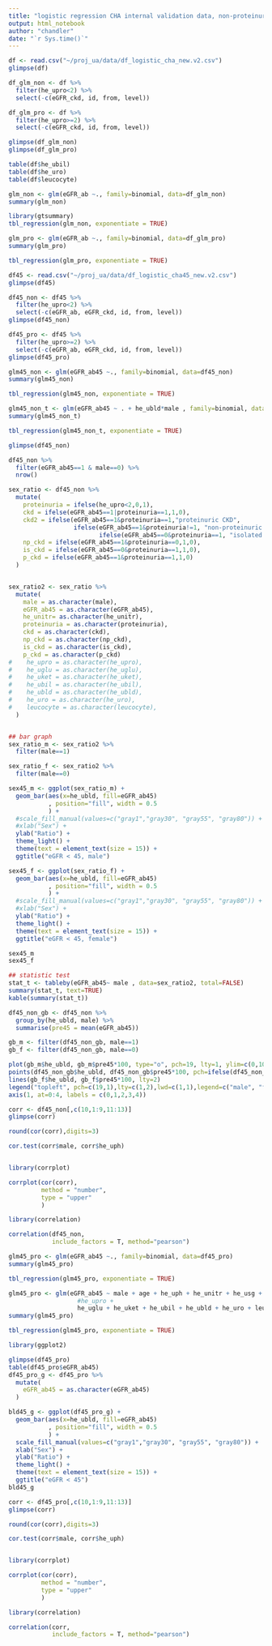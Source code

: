 ```yaml
---
title: "logistic regression CHA internal validation data, non-proteinuria vs proteinuria // real testset and remove duplicated cases and set levels"
output: html_notebook
author: "chandler"
date: "`r Sys.time()`"
---
```



```r
df <- read.csv("~/proj_ua/data/df_logistic_cha_new.v2.csv")
glimpse(df)

df_glm_non <- df %>%
  filter(he_upro<2) %>%
  select(-c(eGFR_ckd, id, from, level))

df_glm_pro <- df %>%
  filter(he_upro>=2) %>%
  select(-c(eGFR_ckd, id, from, level))

glimpse(df_glm_non)
glimpse(df_glm_pro)

table(df$he_ubil)
table(df$he_uro)
table(df$leucocyte)
```

```r
glm_non <- glm(eGFR_ab ~., family=binomial, data=df_glm_non)
summary(glm_non)

library(gtsummary)
tbl_regression(glm_non, exponentiate = TRUE)
```
```r
glm_pro <- glm(eGFR_ab ~., family=binomial, data=df_glm_pro)
summary(glm_pro)

tbl_regression(glm_pro, exponentiate = TRUE)
```


```r
df45 <- read.csv("~/proj_ua/data/df_logistic_cha45_new.v2.csv")
glimpse(df45)

df45_non <- df45 %>%
  filter(he_upro<2) %>%
  select(-c(eGFR_ab, eGFR_ckd, id, from, level))
glimpse(df45_non)

df45_pro <- df45 %>%
  filter(he_upro>=2) %>%
  select(-c(eGFR_ab, eGFR_ckd, id, from, level))
glimpse(df45_pro)
```

```r
glm45_non <- glm(eGFR_ab45 ~., family=binomial, data=df45_non)
summary(glm45_non)

tbl_regression(glm45_non, exponentiate = TRUE)
```

```r
glm45_non_t <- glm(eGFR_ab45 ~ . + he_ubld*male , family=binomial, data=df45_non)
summary(glm45_non_t)

tbl_regression(glm45_non_t, exponentiate = TRUE)
```

```r
glimpse(df45_non)

df45_non %>%
  filter(eGFR_ab45==1 & male==0) %>%
  nrow()

sex_ratio <- df45_non %>%
  mutate(
    proteinuria = ifelse(he_upro<2,0,1),
    ckd = ifelse(eGFR_ab45==1|proteinuria==1,1,0),
    ckd2 = ifelse(eGFR_ab45==1&proteinuria==1,"proteinuric CKD",
                  ifelse(eGFR_ab45==1&proteinuria!=1, "non-proteinuric CKD",
                         ifelse(eGFR_ab45==0&proteinuria==1, "isolated proteinuric CKD", "normal"))),
    np_ckd = ifelse(eGFR_ab45==1&proteinuria==0,1,0),
    is_ckd = ifelse(eGFR_ab45==0&proteinuria==1,1,0),
    p_ckd = ifelse(eGFR_ab45==1&proteinuria==1,1,0)
  )


sex_ratio2 <- sex_ratio %>%
  mutate(
    male = as.character(male),
    eGFR_ab45 = as.character(eGFR_ab45),
    he_unitr= as.character(he_unitr),
    proteinuria = as.character(proteinuria),
    ckd = as.character(ckd),
    np_ckd = as.character(np_ckd),
    is_ckd = as.character(is_ckd),
    p_ckd = as.character(p_ckd)
#    he_upro = as.character(he_upro),
#    he_uglu = as.character(he_uglu),
#    he_uket = as.character(he_uket),
#    he_ubil = as.character(he_ubil),
#    he_ubld = as.character(he_ubld),
#    he_uro = as.character(he_uro),
#    leucocyte = as.character(leucocyte),
  )


## bar graph
sex_ratio_m <- sex_ratio2 %>%
  filter(male==1)

sex_ratio_f <- sex_ratio2 %>%
  filter(male==0)

sex45_m <- ggplot(sex_ratio_m) +
  geom_bar(aes(x=he_ubld, fill=eGFR_ab45)
           , position="fill", width = 0.5
           ) +
  #scale_fill_manual(values=c("gray1","gray30", "gray55", "gray80")) +
  #xlab("Sex") +
  ylab("Ratio") +
  theme_light() +
  theme(text = element_text(size = 15)) +
  ggtitle("eGFR < 45, male")

sex45_f <- ggplot(sex_ratio_f) +
  geom_bar(aes(x=he_ubld, fill=eGFR_ab45)
           , position="fill", width = 0.5
           ) +
  #scale_fill_manual(values=c("gray1","gray30", "gray55", "gray80")) +
  #xlab("Sex") +
  ylab("Ratio") +
  theme_light() +
  theme(text = element_text(size = 15)) +
  ggtitle("eGFR < 45, female")

sex45_m
sex45_f

## statistic test
stat_t <- tableby(eGFR_ab45~ male , data=sex_ratio2, total=FALSE)
summary(stat_t, text=TRUE)
kable(summary(stat_t))
```
```r

df45_non_gb <- df45_non %>%
  group_by(he_ubld, male) %>%
  summarise(pre45 = mean(eGFR_ab45))

gb_m <- filter(df45_non_gb, male==1)
gb_f <- filter(df45_non_gb, male==0)

plot(gb_m$he_ubld, gb_m$pre45*100, type="o", pch=19, lty=1, ylim=c(0,10),xlab="Urine blood", ylab = "eGFR<45, Prevalence(%)", xaxt="n")
points(df45_non_gb$he_ubld, df45_non_gb$pre45*100, pch=ifelse(df45_non_gb$male==1,19,1))
lines(gb_f$he_ubld, gb_f$pre45*100, lty=2)
legend("topleft", pch=c(19,1),lty=c(1,2),lwd=c(1,1),legend=c("male", "female"),bty="n")
axis(1, at=0:4, labels = c(0,1,2,3,4))
```


```r
corr <- df45_non[,c(10,1:9,11:13)]
glimpse(corr)

round(cor(corr),digits=3)

cor.test(corr$male, corr$he_uph)


library(corrplot)

corrplot(cor(corr),
         method = "number",
         type = "upper"
         )

library(correlation)

correlation(df45_non, 
            include_factors = T, method="pearson")
```


```r
glm45_pro <- glm(eGFR_ab45 ~., family=binomial, data=df45_pro)
summary(glm45_pro)

tbl_regression(glm45_pro, exponentiate = TRUE)
```
```r
glm45_pro <- glm(eGFR_ab45 ~ male + age + he_uph + he_unitr + he_usg + 
                   #he_upro + 
                   he_uglu + he_uket + he_ubil + he_ubld + he_uro + leucocyte, family=binomial, data=df45_pro)
summary(glm45_pro)

tbl_regression(glm45_pro, exponentiate = TRUE)
```
```r
library(ggplot2)

glimpse(df45_pro)
table(df45_pro$eGFR_ab45)
df45_pro_g <- df45_pro %>%
  mutate(
    eGFR_ab45 = as.character(eGFR_ab45)
  )

bld45_g <- ggplot(df45_pro_g) +
  geom_bar(aes(x=he_ubld, fill=eGFR_ab45)
           , position="fill", width = 0.5
           ) +
  scale_fill_manual(values=c("gray1","gray30", "gray55", "gray80")) +
  xlab("Sex") +
  ylab("Ratio") +
  theme_light() +
  theme(text = element_text(size = 15)) +
  ggtitle("eGFR < 45")
bld45_g
```

```r
corr <- df45_pro[,c(10,1:9,11:13)]
glimpse(corr)

round(cor(corr),digits=3)

cor.test(corr$male, corr$he_uph)


library(corrplot)

corrplot(cor(corr),
         method = "number",
         type = "upper"
         )

library(correlation)

correlation(corr, 
            include_factors = T, method="pearson")
```